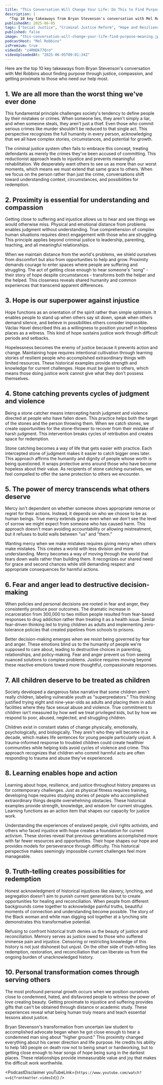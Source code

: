 ```yaml
---
title: "This Conversation Will Change Your Life: Do This to Find Purpose & Meaning"
description: |
  "Top 10 key takeaways from Bryan Stevenson's conversation with Mel Robbins about finding purpose through justice, compassion, and getting proximate to those who need our help most."
publishedAt: 2025-06-05
tags: ["Social Justice", "Criminal Justice Reform", "Hope and Resilience"]
published: false
image: "this-conversation-will-change-your-life-find-purpose-meaning.jpg"
podcastHost: "Mel Robbins"
isPremium: true
videoId: "z4RNQk77Qro"
videoUploadedAt: "2025-06-05T09:01:34Z"
---
```



<PodcastSummaryPageLayout frontmatter={frontmatter}>
Here are the top 10 key takeaways from Bryan Stevenson's conversation with Mel Robbins about finding purpose through justice, compassion, and getting proximate to those who need our help most.

## 1. We are all more than the worst thing we've ever done

This fundamental principle challenges society's tendency to define people by their mistakes or crimes. When someone lies, they aren't simply a liar, and when someone steals, they aren't just a thief. Even those who commit serious crimes like murder shouldn't be reduced to that single act. This perspective recognizes the full humanity in every person, acknowledging that we all have complex stories, circumstances, and potential for growth.

The criminal justice system often fails to embrace this concept, treating defendants as merely the crimes they've been accused of committing. This reductionist approach leads to injustice and prevents meaningful rehabilitation. We desperately want others to see us as more than our worst moments, which means we must extend that same grace to others. When we focus on the person rather than just the crime, conversations shift toward understanding context, circumstances, and possibilities for redemption.

## 2. Proximity is essential for understanding and compassion

Getting close to suffering and injustice allows us to hear and see things we would otherwise miss. Physical and emotional distance from problems enables judgment without understanding. True comprehension of complex human situations requires direct engagement with those who are struggling. This principle applies beyond criminal justice to leadership, parenting, teaching, and all meaningful relationships.

When we maintain distance from the world's problems, we shield ourselves from discomfort but also from opportunities to help and grow. Proximity demands courage to enter spaces where people are suffering and struggling. The act of getting close enough to hear someone's "song" - their story of hope despite circumstances - transforms both the helper and the helped. This closeness reveals shared humanity and common experiences that transcend apparent differences.

## 3. Hope is our superpower against injustice

Hope functions as an orientation of the spirit rather than simple optimism. It enables people to stand up when others say sit down, speak when others demand silence, and believe in possibilities others consider impossible. Václav Havel described this as a willingness to position yourself in hopeless places as a witness. This kind of hope sustains justice work through difficult periods and setbacks.

Hopelessness becomes the enemy of justice because it prevents action and change. Maintaining hope requires intentional cultivation through learning stories of resilient people who accomplished extraordinary things with limited resources. These historical examples provide strength and knowledge for current challenges. Hope must be given to others, which means those doing justice work cannot give what they don't possess themselves.

## 4. Stone catching prevents cycles of judgment and violence

Being a stone catcher means intercepting harsh judgment and violence directed at people who have fallen down. This practice helps both the target of the stones and the person throwing them. When we catch stones, we create opportunities for the stone-thrower to recover from their mistake of harsh judgment. This intervention breaks cycles of retribution and creates space for redemption.

Stone catching becomes a way of life that gets easier with practice. Each intercepted stone of judgment makes it easier to catch bigger ones later. This approach affirms the humanity and dignity of people whose worth is being questioned. It wraps protective arms around those who have become hopeless about their value. As recipients of stone catching ourselves, we feel compelled to offer the same protection to others we encounter.

## 5. The power of mercy transcends what others deserve

Mercy isn't dependent on whether someone shows appropriate remorse or regret for their actions. Instead, it depends on who we choose to be as human beings. True mercy extends grace even when we don't see the level of sorrow we might expect from someone who has caused harm. This approach doesn't mean avoiding accountability or allowing mistreatment, but it refuses to build walls between "us" and "them."

Wanting mercy when we make mistakes requires giving mercy when others make mistakes. This creates a world with less division and more understanding. Mercy becomes a way of moving through the world that tears down walls rather than building them. It recognizes our shared need for grace and second chances while still demanding respect and appropriate consequences for harmful actions.

## 6. Fear and anger lead to destructive decision-making

When policies and personal decisions are rooted in fear and anger, they consistently produce poor outcomes. The dramatic increase in incarceration from 300,000 to two million people resulted from fear-based responses to drug addiction rather than treating it as a health issue. Similar fear-driven thinking led to trying children as adults and implementing zero-tolerance policies that created pipelines from schools to prisons.

Better decision-making emerges when we resist being governed by fear and anger. These emotions blind us to the humanity of people we're supposed to care about, leading to destructive choices in parenting, relationships, and policy-making. Fear and anger prevent us from seeing nuanced solutions to complex problems. Justice requires moving beyond these reactive emotions toward more thoughtful, compassionate responses.

## 7. All children deserve to be treated as children

Society developed a dangerous false narrative that some children aren't really children, labeling vulnerable youth as "superpredators." This thinking justified trying eight and nine-year-olds as adults and placing them in adult facilities where they face sexual abuse and violence. True commitment to children isn't measured by how well we treat privileged kids, but by how we respond to poor, abused, neglected, and struggling children.

Children exist in constant states of change physically, emotionally, psychologically, and biologically. They aren't who they will become in a decade, which makes life sentences for young people particularly unjust. A trauma-informed response to troubled children could create healthier communities while helping kids avoid cycles of violence and crime. This approach recognizes that children who commit harmful acts are often responding to trauma and abuse they've experienced.

## 8. Learning enables hope and action

Learning about hope, resilience, and justice throughout history prepares us for contemporary challenges. Just as physical fitness requires training, developing hope requires studying stories of people who accomplished extraordinary things despite overwhelming obstacles. These historical examples provide strength, knowledge, and wisdom for current struggles. Learning functions as an action item that shapes our capacity for justice work.

Understanding the experiences of enslaved people, civil rights activists, and others who faced injustice with hope creates a foundation for current activism. These stories reveal that previous generations accomplished more with far fewer resources and opportunities. Their hope shapes our hope and provides models for perseverance through difficulty. This historical perspective makes seemingly impossible current challenges feel more manageable.

## 9. Truth-telling creates possibilities for redemption

Honest acknowledgment of historical injustices like slavery, lynching, and segregation doesn't aim to punish current generations but to create opportunities for healing and reconciliation. When people from different backgrounds come together to acknowledge painful truths, beautiful moments of connection and understanding become possible. The story of the Black woman and white man digging soil together at a lynching site demonstrates this transformative potential.

Refusing to confront historical truth denies us the beauty of justice and reconciliation. Memory serves as justice owed to those who suffered immense pain and injustice. Censoring or restricting knowledge of this history is not just dishonest but unjust. On the other side of truth-telling lies redemption, restoration, and reconciliation that can liberate us from the ongoing burden of unacknowledged history.

## 10. Personal transformation comes through serving others

The most profound personal growth occurs when we position ourselves close to condemned, hated, and disfavored people to witness the power of love creating beauty. Getting proximate to injustice and suffering provides gifts that can't be obtained through distance or academic study. These experiences reveal what being human truly means and teach essential lessons about justice.

Bryan Stevenson's transformation from uncertain law student to accomplished advocate began when he got close enough to hear a condemned man sing about "higher ground." This proximity changed everything about his career direction and life purpose. He credits his ability to help 140 people on death row not to being smart or hardworking, but to getting close enough to hear songs of hope being sung in the darkest places. These relationships provide immeasurable value and joy that makes the difficult work worthwhile.

<PodcastDisclaimer
  youTubeLink={`https://www.youtube.com/watch?v=${frontmatter.videoId}`}
/>

</PodcastSummaryPageLayout>
